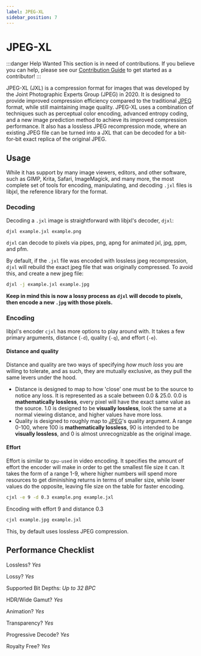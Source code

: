 ```yaml
---
label: JPEG-XL
sidebar_position: 7
---
```


# JPEG-XL

:::danger Help Wanted
This section is in need of contributions. If you believe you can help, please see our [Contribution Guide](../contribution-guide.mdx) to get started as a contributor!
:::

JPEG-XL (JXL) is a compression format for images that was developed by the Joint Photographic Experts Group (JPEG) in 2020. It is designed to provide improved compression efficiency compared to the traditional [JPEG](./JPEG.mdx) format, while still maintaining image quality. JPEG-XL uses a combination of techniques such as perceptual color encoding, advanced entropy coding, and a new image prediction method to achieve its improved compression performance. It also has a lossless JPEG recompression mode, where an existing JPEG file can be turned into a JXL that can be decoded for a bit-for-bit exact replica of the original JPEG.

## Usage
While it has support by many image viewers, editors, and other software, such as GIMP, Krita, Safari, ImageMagick, and many more, the most complete set of tools for encoding, manipulating, and decoding `.jxl` files is libjxl, the reference library for the format.

### Decoding
Decoding a `.jxl` image is straightforward with libjxl's decoder, `djxl`:

```bash
djxl example.jxl example.png
```
`djxl` can decode to pixels via pipes, png, apng for animated jxl, jpg, ppm, and pfm.

By default, if the `.jxl` file was encoded with lossless jpeg recompression, `djxl` will rebuild the exact jpeg file that was originally compressed. To avoid this, and create a new jpeg file:
```bash
djxl -j example.jxl example.jpg
```
**Keep in mind this is now a lossy process as `djxl` will decode to pixels, then encode a new `.jpg` with those pixels.**

### Encoding
libjxl's encoder `cjxl` has more options to play around with. It takes a few primary arguments, distance (`-d`), quality (`-q`), and effort (`-e`).

#### Distance and quality
Distance and quality are two ways of specifying *how much loss* you are willing to tolerate, and as such, they are mutually exclusive, as they pull the same levers under the hood.
* Distance is designed to map to how 'close' one must be to the source to notice any loss. It is represented as a scale between 0.0 & 25.0. 0.0 is **mathematically lossless**, every pixel will have the exact same value as the source. 1.0 is designed to be **visually lossless**, look the same at a normal viewing distance, and higher values have more loss.
* Quality is designed to roughly map to [JPEG](./JPEG.mdx)'s quality argument. A range 0-100, where 100 is **mathematically lossless**, 90 is intended to be **visually lossless**, and 0 is almost unrecognizable as the original image.

#### Effort
Effort is similar to `cpu-used` in video encoding. It specifies the amount of effort the encoder will make in order to get the smallest file size it can. It takes the form of a range 1-9, where higher numbers will spend more resources to get diminishing returns in terms of smaller size, while lower values do the opposite, leaving file size on the table for faster encoding.

```bash
cjxl -e 9 -d 0.3 example.png example.jxl
```
Encoding with effort 9 and distance 0.3
```bash
cjxl example.jpg example.jxl
```
This, by default uses lossless JPEG compression.

## Performance Checklist

Lossless? *Yes*

Lossy? *Yes*

Supported Bit Depths:
*Up to 32 BPC*

HDR/Wide Gamut? *Yes*

Animation? *Yes*

Transparency? *Yes*

Progressive Decode? *Yes*

Royalty Free? *Yes*